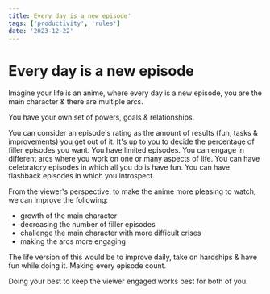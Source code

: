 ```yaml
---
title: Every day is a new episode'
tags: ['productivity', 'rules']
date: '2023-12-22'
---
```


# Every day is a new episode

Imagine your life is an anime, where every day is a new episode, you are the main character & there are multiple arcs.

You have your own set of powers, goals & relationships.

You can consider an episode's rating as the amount of results (fun, tasks & improvements) you get out of it. It's up to you to decide the percentage of filler episodes you want. You have limited episodes. You can engage in different arcs where you work on one or many aspects of life. You can have celebratory episodes in which all you do is have fun. You can have flashback episodes in which you introspect.

From the viewer's perspective, to make the anime more pleasing to watch, we can improve the following:
- growth of the main character
- decreasing the number of filler episodes
- challenge the main character with more difficult crises
- making the arcs more engaging

The life version of this would be to improve daily, take on hardships & have fun while doing it. Making every episode count.

Doing your best to keep the viewer engaged works best for both of you.